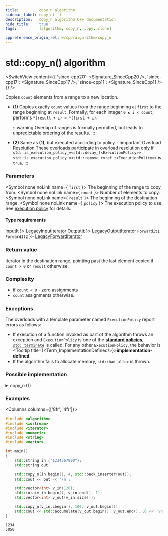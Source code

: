 ```yaml
---
title:         copy_n algorithm
sidebar_label: copy_n(  )
description:   copy_n algorithm C++ documentation
hide_title:    true
tags:          [algorithm, copy_n, copy, clone]

cppreference_origin_rel: w/cpp/algorithm/copy_n
---
```



<!-- Terms -->


<!----------------- Codes ---------------------->


# std::copy_n() algorithm

<SwitchView content={{
  'since-cpp20': <Signature_SinceCpp20 />,
  'since-cpp17': <Signature_SinceCpp17 />,
  'since-cpp11': <Signature_SinceCpp11 />
}} />

Copies `count` elements from a range to a new location.

- **(1)** Copies exactly `count` values from the range beginning at `first` to the range beginning at `result`.
  Formally, for each integer `0 ≤ i < count`, performs `*(result + i) = *(first + i)`.

  :::warning
  Overlap of ranges is formally permitted, but leads to unpredictable ordering of the results.
  :::

- **(2)** Same as **(1)**, but executed according to policy.
	:::important Overload Resolution
	These overloads participate in overload resolution only if
	<Until v='cpp20'> <code>std::is_execution_policy_v&lt;std::decay_t&lt;ExecutionPolicy&gt;&gt;</code> </Until> <Since v='cpp20'> <code>std::is_execution_policy_v&lt;std::remove_cvref_t&lt;ExecutionPolicy&gt;&gt;</code> </Since> is <code>true</code>.
	:::

### Parameters

<SymbolTable>

  <Symbol none noLink name={ <code>first</code> }>
    The beginning of the range to copy from.
  </Symbol>
  <Symbol none noLink name={ <code>count</code> }>
    Number of elements to copy.
  </Symbol>
  <Symbol none noLink name={ <code>result</code> }>
    The beginning of the destination range.
  </Symbol>
  <Symbol none noLink name={ <code>policy</code> }>
    The execution policy to use. See <a href="#">execution policy</a> for details.
  </Symbol>

</SymbolTable>

#### Type requirements

<SymbolTable>
  <Symbol none noLink name={ <code>InputIt</code> }>
    <a href="/docs/named_req/LegacyInputIterator">LegacyInputIterator</a>
  </Symbol>
  <Symbol none noLink name={ <code>OutputIt</code> }>
    <a href="/docs/named_req/LegacyOutputIterator">LegacyOutputIterator</a>
  </Symbol>
  <Symbol none noLink name={ <> <code>ForwardIt1</code> <br/> <code>ForwardIt2</code> </> }>
    <a href="/docs/named_req/LegacyForwardIterator">LegacyForwardIterator</a>
  </Symbol>
</SymbolTable>

### Return value

Iterator in the destination range, pointing past the last element copied if `count > 0` or `result` otherwise.

### Complexity

- if `count < 0` - zero assignments
- `count` assignments otherwise.

### Exceptions

The overloads with a template parameter named `ExecutionPolicy` report errors as follows:
- If execution of a function invoked as part of the algorithm throws an exception and `ExecutionPolicy` is one of the [**standard policies**](#), [`std::terminate`](#) is called.
	For any other `ExecutionPolicy`, the behavior is <Tooltip title={<Term_ImplementationDefined/>}>**implementation-defined**</Tooltip>.
- If the algorithm fails to allocate memory, `std::bad_alloc` is thrown.

### Possible implementation

<details>
<summary>copy_n (1)</summary>

```cpp

template<class InputIt, class Size, class OutputIt>
constexpr //< since C++20
OutputIt copy_n(InputIt first, Size count, OutputIt result)
{
    if (count > 0)
    {
        *result = *first;
        ++result;
        for (Size i = 1; i != count; ++i, ++result)
            *result = *++first;
    }

    return result;
}
```

</details>

### Examples

<Columns columns={['8fr', '4fr']}>
<div>

```cpp title='Main.cpp' showLineNumbers
#include <algorithm>
#include <iostream>
#include <iterator>
#include <numeric>
#include <string>
#include <vector>

int main()
{
    std::string in {"1234567890"};
    std::string out;

    std::copy_n(in.begin(), 4, std::back_inserter(out));
    std::cout << out << '\n';

    std::vector<int> v_in(128);
    std::iota(v_in.begin(), v_in.end(), 1);
    std::vector<int> v_out(v_in.size());

    std::copy_n(v_in.cbegin(), 100, v_out.begin());
    std::cout << std::accumulate(v_out.begin(), v_out.end(), 0) << '\n';
}
```

</div>
<div>

```plaintext title="Output"
1234
5050
```

</div>
</Columns>
